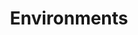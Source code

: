---
title: "Environments"
description: "To simplify development, Zil Money offers dedicated Sandbox and Production environments."
---